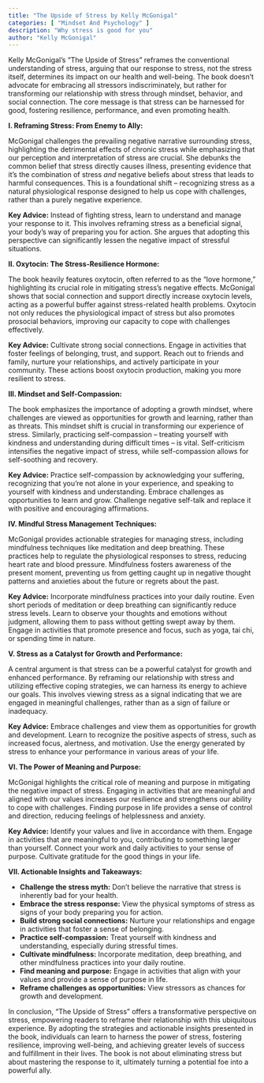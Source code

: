 ```yaml
---
title: "The Upside of Stress by Kelly McGonigal"
categories: [ "Mindset And Psychology" ]
description: "Why stress is good for you"
author: "Kelly McGonigal"
---
```

Kelly McGonigal's "The Upside of Stress" reframes the conventional understanding of stress, arguing that our response to stress, not the stress itself, determines its impact on our health and well-being.  The book doesn't advocate for embracing all stressors indiscriminately, but rather for transforming our relationship with stress through mindset, behavior, and social connection.  The core message is that stress can be harnessed for good, fostering resilience, performance, and even promoting health.

**I. Reframing Stress: From Enemy to Ally:**

McGonigal challenges the prevailing negative narrative surrounding stress, highlighting the detrimental effects of chronic stress while emphasizing that our perception and interpretation of stress are crucial. She debunks the common belief that stress directly causes illness, presenting evidence that it's the combination of stress *and* negative beliefs about stress that leads to harmful consequences.  This is a foundational shift – recognizing stress as a natural physiological response designed to help us cope with challenges, rather than a purely negative experience.

**Key Advice:** Instead of fighting stress, learn to understand and manage your response to it. This involves reframing stress as a beneficial signal, your body's way of preparing you for action.  She argues that adopting this perspective can significantly lessen the negative impact of stressful situations.

**II. Oxytocin: The Stress-Resilience Hormone:**

The book heavily features oxytocin, often referred to as the "love hormone," highlighting its crucial role in mitigating stress's negative effects.  McGonigal shows that social connection and support directly increase oxytocin levels, acting as a powerful buffer against stress-related health problems.  Oxytocin not only reduces the physiological impact of stress but also promotes prosocial behaviors, improving our capacity to cope with challenges effectively.

**Key Advice:** Cultivate strong social connections.  Engage in activities that foster feelings of belonging, trust, and support.  Reach out to friends and family, nurture your relationships, and actively participate in your community.  These actions boost oxytocin production, making you more resilient to stress.

**III.  Mindset and Self-Compassion:**

The book emphasizes the importance of adopting a growth mindset, where challenges are viewed as opportunities for growth and learning, rather than as threats.  This mindset shift is crucial in transforming our experience of stress. Similarly, practicing self-compassion – treating yourself with kindness and understanding during difficult times – is vital.  Self-criticism intensifies the negative impact of stress, while self-compassion allows for self-soothing and recovery.

**Key Advice:** Practice self-compassion by acknowledging your suffering, recognizing that you're not alone in your experience, and speaking to yourself with kindness and understanding.  Embrace challenges as opportunities to learn and grow. Challenge negative self-talk and replace it with positive and encouraging affirmations.

**IV.  Mindful Stress Management Techniques:**

McGonigal provides actionable strategies for managing stress, including mindfulness techniques like meditation and deep breathing. These practices help to regulate the physiological responses to stress, reducing heart rate and blood pressure.  Mindfulness fosters awareness of the present moment, preventing us from getting caught up in negative thought patterns and anxieties about the future or regrets about the past.

**Key Advice:** Incorporate mindfulness practices into your daily routine.  Even short periods of meditation or deep breathing can significantly reduce stress levels.  Learn to observe your thoughts and emotions without judgment, allowing them to pass without getting swept away by them.  Engage in activities that promote presence and focus, such as yoga, tai chi, or spending time in nature.

**V.  Stress as a Catalyst for Growth and Performance:**

A central argument is that stress can be a powerful catalyst for growth and enhanced performance.  By reframing our relationship with stress and utilizing effective coping strategies, we can harness its energy to achieve our goals.  This involves viewing stress as a signal indicating that we are engaged in meaningful challenges, rather than as a sign of failure or inadequacy.

**Key Advice:** Embrace challenges and view them as opportunities for growth and development.  Learn to recognize the positive aspects of stress, such as increased focus, alertness, and motivation.  Use the energy generated by stress to enhance your performance in various areas of your life.

**VI.  The Power of Meaning and Purpose:**

McGonigal highlights the critical role of meaning and purpose in mitigating the negative impact of stress.  Engaging in activities that are meaningful and aligned with our values increases our resilience and strengthens our ability to cope with challenges.  Finding purpose in life provides a sense of control and direction, reducing feelings of helplessness and anxiety.

**Key Advice:**  Identify your values and live in accordance with them.  Engage in activities that are meaningful to you, contributing to something larger than yourself.  Connect your work and daily activities to your sense of purpose.  Cultivate gratitude for the good things in your life.

**VII.  Actionable Insights and Takeaways:**

* **Challenge the stress myth:**  Don't believe the narrative that stress is inherently bad for your health.
* **Embrace the stress response:**  View the physical symptoms of stress as signs of your body preparing you for action.
* **Build strong social connections:**  Nurture your relationships and engage in activities that foster a sense of belonging.
* **Practice self-compassion:**  Treat yourself with kindness and understanding, especially during stressful times.
* **Cultivate mindfulness:**  Incorporate meditation, deep breathing, and other mindfulness practices into your daily routine.
* **Find meaning and purpose:**  Engage in activities that align with your values and provide a sense of purpose in life.
* **Reframe challenges as opportunities:**  View stressors as chances for growth and development.

In conclusion, "The Upside of Stress" offers a transformative perspective on stress, empowering readers to reframe their relationship with this ubiquitous experience.  By adopting the strategies and actionable insights presented in the book, individuals can learn to harness the power of stress, fostering resilience, improving well-being, and achieving greater levels of success and fulfillment in their lives. The book is not about eliminating stress but about mastering the response to it, ultimately turning a potential foe into a powerful ally.

